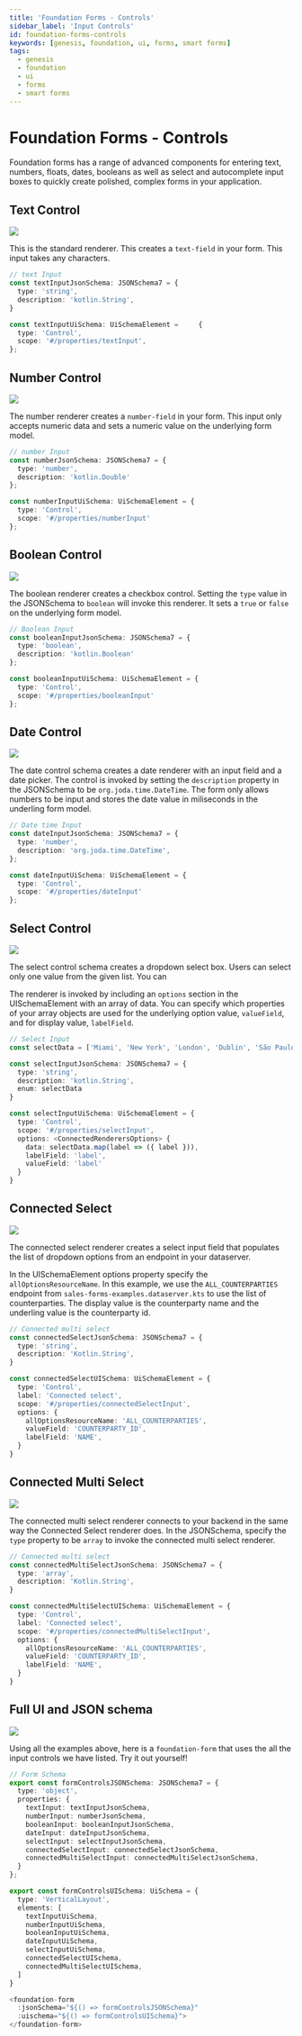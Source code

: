 ---
title: 'Foundation Forms - Controls'
sidebar_label: 'Input Controls'
id: foundation-forms-controls
keywords: [genesis, foundation, ui, forms, smart forms]
tags:
  - genesis
  - foundation
  - ui
  - forms
  - smart forms
---

# Foundation Forms - Controls

Foundation forms has a range of advanced components for entering text, numbers, floats, dates, booleans as well as select and autocomplete input boxes to quickly create polished, complex forms in your application.

## Text Control

![](/img/smart-forms/text-input.png)

This is the standard renderer. This creates a `text-field` in your form. This input takes any characters.

```ts
// text Input
const textInputJsonSchema: JSONSchema7 = {
  type: 'string',
  description: 'kotlin.String',
}

const textInputUiSchema: UiSchemaElement =     {
  type: 'Control',
  scope: '#/properties/textInput',
};
```

## Number Control

![](/img/smart-forms/number-input.png)

The number renderer creates a `number-field` in your form. This input only accepts numeric data and sets a numeric value on the underlying form model.

```ts
// number Input
const numberJsonSchema: JSONSchema7 = {
  type: 'number',
  description: 'kotlin.Double'
};

const numberInputUiSchema: UiSchemaElement = {
  type: 'Control',
  scope: '#/properties/numberInput'
};

```

## Boolean Control

![](/img/smart-forms/boolean-input.png)

The boolean renderer creates a checkbox control. Setting the `type` value in the JSONSchema to `boolean` will invoke this renderer. It sets a `true` or `false` on the underlying form model.

```ts
// Boolean Input
const booleanInputJsonSchema: JSONSchema7 = {
  type: 'boolean',
  description: 'kotlin.Boolean'
};

const booleanInputUiSchema: UiSchemaElement = {
  type: 'Control',
  scope: '#/properties/booleanInput'
};
```

## Date Control

![](/img/smart-forms/date-input.png)

The date control schema creates a date renderer with an input field and a date picker. The control is invoked by setting the `description` property in the JSONSchema to be `org.joda.time.DateTime`. The form only allows numbers to be input and stores the date value in miliseconds in the underling form model.

```ts
// Date time Input
const dateInputJsonSchema: JSONSchema7 = {
  type: 'number',
  description: 'org.joda.time.DateTime',
};

const dateInputUiSchema: UiSchemaElement = {
  type: 'Control',
  scope: '#/properties/dateInput'
};
```

## Select Control

![](/img/smart-forms/select-input.png)

The select control schema creates a dropdown select box. Users can select only one value from the given list. You can

The renderer is invoked by including an `options` section in the UISchemaElement with an array of data. You can specify which properties of your array objects are used for the underlying option value, `valueField`, and for display value, `labelField`.

```ts
// Select Input
const selectData = ['Miami', 'New York', 'London', 'Dublin', 'São Paulo', 'Bengaluru']

const selectInputJsonSchema: JSONSchema7 = {
  type: 'string',
  description: 'kotlin.String',
  enum: selectData
}

const selectInputUiSchema: UiSchemaElement = {
  type: 'Control',
  scope: '#/properties/selectInput',
  options: <ConnectedRenderersOptions> {
    data: selectData.map(label => ({ label })),
    labelField: 'label',
    valueField: 'label'
  }
}
```

## Connected Select

![](/img/smart-forms/select-connected-input.png)

The connected select renderer creates a select input field that populates the list of dropdown options from an endpoint in your dataserver.

In the UISchemaElement options property specify the `allOptionsResourceName`. In this example, we use the `ALL_COUNTERPARTIES` endpoint from `sales-forms-examples.dataserver.kts` to use the list of counterparties. The display value is the counterparty name and the underling value is the counterparty id.


```ts
// Connected multi select
const connectedSelectJsonSchema: JSONSchema7 = {
  type: 'string',
  description: 'Kotlin.String',
}

const connectedSelectUISchema: UiSchemaElement = {
  type: 'Control',
  label: 'Connected select',
  scope: '#/properties/connectedSelectInput',
  options: {
    allOptionsResourceName: 'ALL_COUNTERPARTIES',
    valueField: 'COUNTERPARTY_ID',
    labelField: 'NAME',
  }
}
```


## Connected Multi Select

![](/img/smart-forms/multi-select-connected-input.png)

The connected multi select renderer connects to your backend in the same way the Connected Select renderer does. In the JSONSchema, specify the `type` property to be `array` to invoke the connected multi select renderer.

```ts
// Connected multi select
const connectedMultiSelectJsonSchema: JSONSchema7 = {
  type: 'array',
  description: 'Kotlin.String',
}

const connectedMultiSelectUISchema: UiSchemaElement = {
  type: 'Control',
  label: 'Connected select',
  scope: '#/properties/connectedMultiSelectInput',
  options: {
    allOptionsResourceName: 'ALL_COUNTERPARTIES',
    valueField: 'COUNTERPARTY_ID',
    labelField: 'NAME',
  }
}

```

## Full UI and JSON schema

![](/img/smart-forms/form-controls.png)

Using all the examples above, here is a `foundation-form` that uses the all the input controls we have listed. Try it out yourself!

```ts
// Form Schema
export const formControlsJSONSchema: JSONSchema7 = {
  type: 'object',
  properties: {
    textInput: textInputJsonSchema,
    numberInput: numberJsonSchema,
    booleanInput: booleanInputJsonSchema,
    dateInput: dateInputJsonSchema,
    selectInput: selectInputJsonSchema,
    connectedSelectInput: connectedSelectJsonSchema,
    connectedMultiSelectInput: connectedMultiSelectJsonSchema,
  }
};

export const formControlsUISchema: UiSchema = {
  type: 'VerticalLayout',
  elements: [
    textInputUiSchema,
    numberInputUiSchema,
    booleanInputUiSchema,
    dateInputUiSchema,
    selectInputUiSchema,
    connectedSelectUISchema,
    connectedMultiSelectUISchema,
  ]
}
```

```ts
<foundation-form
  :jsonSchema="${() => formControlsJSONSchema}"
  :uischema="${() => formControlsUISchema}">
</foundation-form>
```
